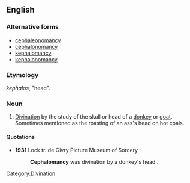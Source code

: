 ==English==

===Alternative forms===
* [[cephaleonomancy]]
* [[cephalonomancy]]
* [[kephalomancy]]
* [[kephalonomancy]]

===Etymology===
{{etyl|grc}} ''kephalos'', "head".

===Noun===
{{en-noun|-}}

# [[divination|Divination]] by the study of the skull or head of a [[donkey]] or [[goat]]. Sometimes mentioned as the roasting of an ass's head on hot coals.

====Quotations====
* '''1931''' Lock tr. de Givry Picture Museum of Sorcery
*: '''Cephalomancy''' was divination by a donkey's head...

[[Category:Divination]]